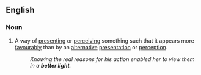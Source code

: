 ==English==

===Noun===
{{en-noun|-}}

# {{lb|en|figuratively}} A way of [[presenting]] or [[perceiving]] something such that it appears more [[favourably]] than by an [[alternative]] [[presentation]] or [[perception]].
#: ''Knowing the real reasons for his action enabled her to view them in a '''better light'''.''